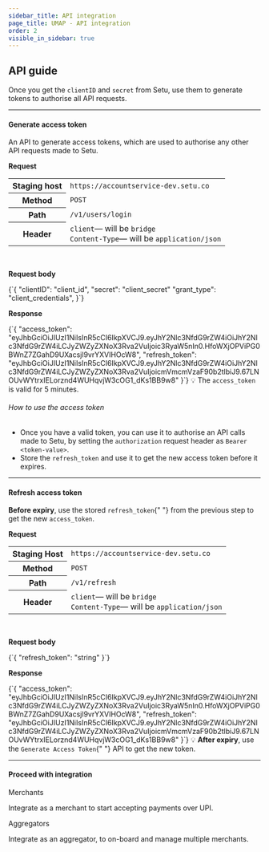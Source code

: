 ```yaml
---
sidebar_title: API integration
page_title: UMAP - API integration
order: 2
visible_in_sidebar: true
---
```


## API guide

Once you get the `clientID` and `secret` from Setu, use them to generate tokens to authorise all API requests.

<hr class="primary" />

#### Generate access token

An API to generate access tokens, which are used to authorise any other API requests made to Setu.

**Request**

<table>
    <tr>
        <th>Staging host</th>
        <td>
            <code>https://accountservice-dev.setu.co</code>
        </td>
    </tr>
    <tr>
        <th>Method</th>
        <td>
            <code>POST</code>
        </td>
    </tr>
    <tr>
        <th>Path</th>
        <td>
            <code>/v1/users/login</code>
        </td>
    </tr>
    <tr>
        <th>Header</th>
        <td>
            <code>client</code>— will be <code>bridge</code>
            <br />
            <code>Content-Type</code>— will be <code>application/json</code>
        </td>
    </tr>
</table>

<br />

**Request body**

<CodeBlockWithCopy language="json">
    {`{
  "clientID": "client_id",
  "secret": "client_secret"
  "grant_type": "client_credentials",
}`}
</CodeBlockWithCopy>

**Response**

<CodeBlockWithCopy language="json">
    {`{
  "access_token": "eyJhbGciOiJIUzI1NiIsInR5cCI6IkpXVCJ9.eyJhY2Nlc3NfdG9rZW4iOiJhY2Nlc3NfdG9rZW4iLCJyZWZyZXNoX3Rva2VuIjoic3RyaW5nIn0.HfoWXjOPViPG0BWnZ7ZGahD9UXacsjl9vrYXVIHOcW8",
  "refresh_token": "eyJhbGciOiJIUzI1NiIsInR5cCI6IkpXVCJ9.eyJhY2Nlc3NfdG9rZW4iOiJhY2Nlc3NfdG9rZW4iLCJyZWZyZXNoX3Rva2VuIjoicmVmcmVzaF90b2tlbiJ9.67LNOUvWYtrxIELorznd4WUHqvjW3cOG1_dKs1BB9w8"
}`}
</CodeBlockWithCopy>

<Callout type="tip">
    💡 The <code>access_token</code> is valid for 5 minutes.
</Callout>

<br/>

###### How to use the access token

-   Once you have a valid token, you can use it to authorise an API calls made to Setu, by setting the `authorization` request header as `Bearer <token-value>`.
-   Store the `refresh_token` and use it to get the new access token before it expires.

<hr class="primary" />

#### Refresh access token

<p>
    <strong>Before expiry</strong>, use the stored <code>refresh_token</code>{" "}
    from the previous step to get the new <code>access_token</code>.
</p>

**Request**

<table>
    <tr>
        <th>Staging Host</th>
        <td>
            <code>https://accountservice-dev.setu.co</code>
        </td>
    </tr>
    <tr>
        <th>Method</th>
        <td>
            <code>POST</code>
        </td>
    </tr>
    <tr>
        <th>Path</th>
        <td>
            <code>/v1/refresh</code>
        </td>
    </tr>
    <tr>
        <th>Header</th>
        <td>
            <code>client</code>— will be <code>bridge</code>
            <br />
            <code>Content-Type</code>— will be <code>application/json</code>
        </td>
    </tr>
</table>

<br />

**Request body**

<CodeBlockWithCopy language="json">
    {`{
  "refresh_token": "string"
}`}
</CodeBlockWithCopy>

**Response**

<CodeBlockWithCopy language="json">
    {`{
  "access_token": "eyJhbGciOiJIUzI1NiIsInR5cCI6IkpXVCJ9.eyJhY2Nlc3NfdG9rZW4iOiJhY2Nlc3NfdG9rZW4iLCJyZWZyZXNoX3Rva2VuIjoic3RyaW5nIn0.HfoWXjOPViPG0BWnZ7ZGahD9UXacsjl9vrYXVIHOcW8",
  "refresh_token": "eyJhbGciOiJIUzI1NiIsInR5cCI6IkpXVCJ9.eyJhY2Nlc3NfdG9rZW4iOiJhY2Nlc3NfdG9rZW4iLCJyZWZyZXNoX3Rva2VuIjoicmVmcmVzaF90b2tlbiJ9.67LNOUvWYtrxIELorznd4WUHqvjW3cOG1_dKs1BB9w8"
}`}
</CodeBlockWithCopy>

<Callout type="tip">
    💡 <strong>After expiry</strong>, use the <code>Generate Access Token</code>{" "}
    API to get the new token.
</Callout>

<hr class="primary" />

#### Proceed with integration

<Row>
    <Portion desktopSpan="half">
        <Card padding="small" shape="rounded">
            <Link href="/payments/umap/api-integration/merchants">
                Merchants
            </Link>
            <p>Integrate as a merchant to start accepting payments over UPI.</p>
        </Card>
    </Portion>
    <Portion desktopSpan="half">
        <Card padding="small" shape="rounded">
            <Link href="/payments/umap/api-integration/aggregators">
                Aggregators
            </Link>
            <p>Integrate as an aggregator, to on-board and manage multiple merchants.</p>
        </Card>
    </Portion>
</Row>

<WasPageHelpful />
